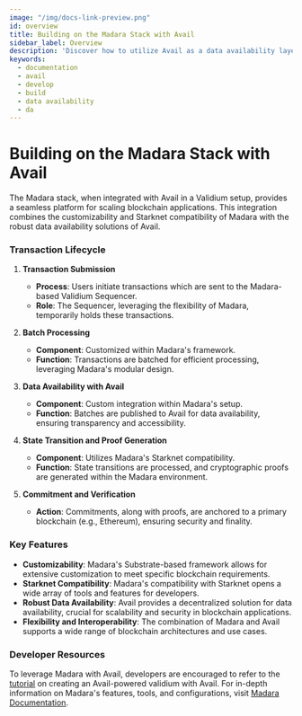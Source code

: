 ```yaml
---
image: "/img/docs-link-preview.png"
id: overview
title: Building on the Madara Stack with Avail
sidebar_label: Overview
description: 'Discover how to utilize Avail as a data availability layer.'
keywords:
  - documentation
  - avail
  - develop
  - build
  - data availability
  - da
---
```


# Building on the Madara Stack with Avail

The Madara stack, when integrated with Avail in a Validium setup, provides a seamless platform for scaling blockchain applications. This integration combines the customizability and Starknet compatibility of Madara with the robust data availability solutions of Avail.

### Transaction Lifecycle

1. **Transaction Submission**

   - **Process**: Users initiate transactions which are sent to the Madara-based Validium Sequencer.
   - **Role**: The Sequencer, leveraging the flexibility of Madara, temporarily holds these transactions.

2. **Batch Processing**

   - **Component**: Customized within Madara's framework.
   - **Function**: Transactions are batched for efficient processing, leveraging Madara's modular design.

3. **Data Availability with Avail**

   - **Component**: Custom integration within Madara's setup.
   - **Function**: Batches are published to Avail for data availability, ensuring transparency and accessibility.

4. **State Transition and Proof Generation**

   - **Component**: Utilizes Madara's Starknet compatibility.
   - **Function**: State transitions are processed, and cryptographic proofs are generated within the Madara environment.

5. **Commitment and Verification**
   - **Action**: Commitments, along with proofs, are anchored to a primary blockchain (e.g., Ethereum), ensuring security and finality.

### Key Features

- **Customizability**: Madara's Substrate-based framework allows for extensive customization to meet specific blockchain requirements.
- **Starknet Compatibility**: Madara's compatibility with Starknet opens a wide array of tools and features for developers.
- **Robust Data Availability**: Avail provides a decentralized solution for data availability, crucial for scalability and security in blockchain applications.
- **Flexibility and Interoperability**: The combination of Madara and Avail supports a wide range of blockchain architectures and use cases.

### Developer Resources

To leverage Madara with Avail, developers are encouraged to refer to the [<ins>tutorial</ins>](/docs/build-with-avail/Validium/madara/madara.mdx) on creating an Avail-powered validium with Avail. For in-depth information on Madara's features, tools, and configurations, visit [<ins>Madara Documentation</ins>](https://docs.madara.zone/).

